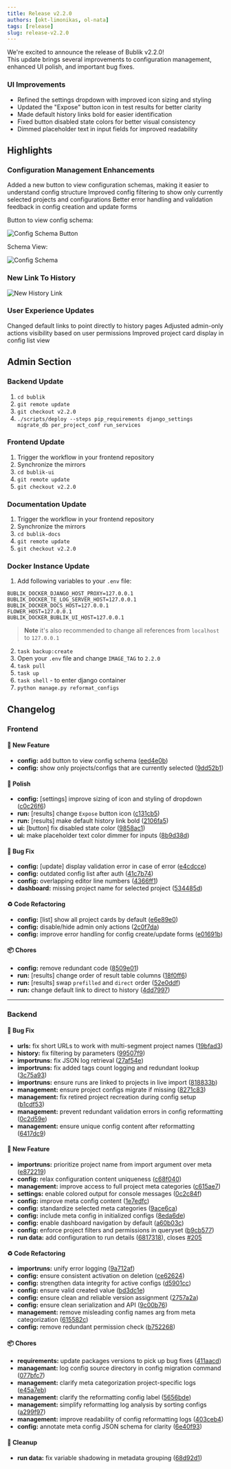 ```yaml
---
title: Release v2.2.0
authors: [okt-limonikas, ol-nata]
tags: [release]
slug: release-v2.2.0
---
```


We're excited to announce the release of Bublik v2.2.0! <br />
This update brings several improvements to configuration management, enhanced UI polish, and important bug fixes.

<!--truncate-->

### UI Improvements

- Refined the settings dropdown with improved icon sizing and styling
- Updated the "Expose" button icon in test results for better clarity
- Made default history links bold for easier identification
- Fixed button disabled state colors for better visual consistency
- Dimmed placeholder text in input fields for improved readability

## Highlights

### Configuration Management Enhancements

Added a new button to view configuration schemas, making it easier to understand config structure
Improved config filtering to show only currently selected projects and configurations
Better error handling and validation feedback in config creation and update forms

Button to view config schema:

![Config Schema Button](./img/config-1.webp)

Schema View:

![Config Schema](./img/config-2.webp)

### New Link To History

![New History Link](./img/run-link.webp)

### User Experience Updates

Changed default links to point directly to history pages
Adjusted admin-only actions visibility based on user permissions
Improved project card display in config list view

## Admin Section

### Backend Update

1. `cd bublik`
2. `git remote update`
3. `git checkout v2.2.0`
4. `./scripts/deploy --steps pip_requirements django_settings migrate_db per_project_conf run_services`

### Frontend Update

1. Trigger the workflow in your frontend repository
2. Synchronize the mirrors
3. `cd bublik-ui`
4. `git remote update`
5. `git checkout v2.2.0`

### Documentation Update

1. Trigger the workflow in your frontend repository
2. Synchronize the mirrors
3. `cd bublik-docs`
4. `git remote update`
5. `git checkout v2.2.0`

### Docker Instance Update


1. Add following variables to your `.env` file:

```
BUBLIK_DOCKER_DJANGO_HOST_PROXY=127.0.0.1
BUBLIK_DOCKER_TE_LOG_SERVER_HOST=127.0.0.1
BUBLIK_DOCKER_DOCS_HOST=127.0.0.1
FLOWER_HOST=127.0.0.1
BUBLIK_DOCKER_BUBLIK_UI_HOST=127.0.0.1
```

> **Note** it's also recommended to change all references from `localhost` to `127.0.0.1`

2. `task backup:create`
3. Open your `.env` file and change `IMAGE_TAG` to `2.2.0`
4. `task pull`
5. `task up`
6. `task shell` - to enter django container
7. `python manage.py reformat_configs`

## Changelog

### Frontend

#### 🚀 New Feature

* **config:** add button to view config schema ([eed4e0b](https://github.com/ts-factory/bublik-ui/commit/eed4e0b0b060cf379a348759b0d406c3fbbb0a5c))
* **config:** show only projects/configs that are currently selected ([9dd52b1](https://github.com/ts-factory/bublik-ui/commit/9dd52b14868dd3af23bdf39b27c5cdc4668ae7b1))

#### 💅 Polish

* **config:** [settings] improve sizing of icon and styling of dropdown ([c0c26f6](https://github.com/ts-factory/bublik-ui/commit/c0c26f6b668391cfc10a8b2958d4975dd5cc3b07))
* **run:** [results] change `Expose` button icon ([c131cb5](https://github.com/ts-factory/bublik-ui/commit/c131cb5341e176a2197156109f45cd036860084d))
* **run:** [results] make default history link bold ([2106fa5](https://github.com/ts-factory/bublik-ui/commit/2106fa52a21ef196aac0d0fc9bbf1148e623de2a))
* **ui:** [button] fix disabled state color ([9858ac1](https://github.com/ts-factory/bublik-ui/commit/9858ac1450960537634262ed3b9b40ebf507ebaa))
* **ui:** make placeholder text color dimmer for inputs ([8b9d38d](https://github.com/ts-factory/bublik-ui/commit/8b9d38dfb70ef5874c9da0023a1427e6ca2314cb))


#### 🐛 Bug Fix

* **config:** [update] display validation error in case of error ([e4cdcce](https://github.com/ts-factory/bublik-ui/commit/e4cdcce2ef269ceeaebc2f48886d5a7422113f7c))
* **config:** outdated config list after auth ([41c7b74](https://github.com/ts-factory/bublik-ui/commit/41c7b74fcc9e8379d0769ed7028378dd703a3641))
* **config:** overlapping editor line numbers ([4366ff1](https://github.com/ts-factory/bublik-ui/commit/4366ff12c67a8c7e75e37ea120deff9154a7ebb8))
* **dashboard:** missing project name for selected project ([534485d](https://github.com/ts-factory/bublik-ui/commit/534485d827d1087b5e7525e1352db13f41c53c63))


#### ♻ Code Refactoring

* **config:** [list] show all project cards by default ([e6e89e0](https://github.com/ts-factory/bublik-ui/commit/e6e89e091ae87ab8f3701de494739fca998ee0ea))
* **config:** disable/hide admin only actions ([2c0f7da](https://github.com/ts-factory/bublik-ui/commit/2c0f7da5828b2592e6da87cd470ff680f179f631))
* **config:** improve error handling for config create/update forms ([e01691b](https://github.com/ts-factory/bublik-ui/commit/e01691b031fd04f88a265d22aec777c54a66c076))


#### 📦 Chores

* **config:** remove redundant code ([8509e01](https://github.com/ts-factory/bublik-ui/commit/8509e01c9bfae956f97e4c9a39de8a78521cfd21))
* **run:** [results] change order of result table columns ([18f0ff6](https://github.com/ts-factory/bublik-ui/commit/18f0ff6711bb62eb47f4dde03dbf17033dc92b83))
* **run:** [results] swap `prefilled` and `direct` order ([52e0ddf](https://github.com/ts-factory/bublik-ui/commit/52e0ddf6ff76baac425c9f6163f8cbde75148da9))
* **run:** change default link to direct to history ([4dd7997](https://github.com/ts-factory/bublik-ui/commit/4dd7997716c3e09efa3223ff8dcf73164e531555))

---

### Backend

#### 🐛 Bug Fix

- **urls:** fix short URLs to work with multi-segment project names ([19bfad3](https://github.com/ts-factory/bublik/commit/19bfad3884e38ca9d32a2056d087243c2e1e76f2))
- **history:** fix filtering by parameters ([99507f9](https://github.com/ts-factory/bublik/commit/99507f9306c216c130ea080c60844060cfb0cfba))
- **importruns:** fix JSON log retrieval ([27af54e](https://github.com/ts-factory/bublik/commit/27af54e9adac6fcb3f1821c769a37582493b3109))
- **importruns:** fix added tags count logging and redundant lookup ([3c75a93](https://github.com/ts-factory/bublik/commit/3c75a932035e1c5466278b91ce7913170b574e5f))
- **importruns:** ensure runs are linked to projects in live import ([818833b](https://github.com/ts-factory/bublik/commit/818833bfe07c721ff890241c4e7fbeee10e0faf6))
- **management:** ensure project configs migrate if missing ([8271c83](https://github.com/ts-factory/bublik/commit/8271c83fb66860cfa883fbca2ef34d3e42d2c7e6))
- **management:** fix retired project recreation during config setup ([b1cdf53](https://github.com/ts-factory/bublik/commit/b1cdf530384ddd3640109f03fbbd28f290651e23))
- **management:** prevent redundant validation errors in config reformatting ([0c2d59e](https://github.com/ts-factory/bublik/commit/0c2d59e703847b0635535fa20b9f2493f5912ea6))
- **management:** ensure unique config content after reformatting ([6417dc9](https://github.com/ts-factory/bublik/commit/6417dc907397268933f192781ee69af1c38d6ac9))

#### 🚀 New Feature

- **importruns:** prioritize project name from import argument over meta ([e872219](https://github.com/ts-factory/bublik/commit/e872219b4f9a9fa6aa0b941f111c178a38b51ae5))
- **config:** relax configuration content uniqueness ([c68f040](https://github.com/ts-factory/bublik/commit/c68f040140a46e930e0f2cbf1bac1f23e5977fd5))
- **management:** improve access to full project meta categories ([c615ae7](https://github.com/ts-factory/bublik/commit/c615ae719c56274ef42dc48e7dd2fd1f0b38a9c4))
- **settings:** enable colored output for console messages ([0c2c84f](https://github.com/ts-factory/bublik/commit/0c2c84fe0ac581115edac59a243ccc59ec0e6b1d))
- **config:** improve meta config content ([1e7edfc](https://github.com/ts-factory/bublik/commit/1e7edfc74933a0bc0ef839ad351f337c82585377))
- **config:** standardize selected meta categories ([9ace6ca](https://github.com/ts-factory/bublik/commit/9ace6ca60d0437d0c06bb10aebfcbc036096ffb1))
- **config:** include meta config in initialized configs ([8eda6de](https://github.com/ts-factory/bublik/commit/8eda6de18cc5e3a539f6e34bf47af30db5616264))
- **config:** enable dashboard navigation by default ([a60b03c](https://github.com/ts-factory/bublik/commit/a60b03cb119fc468d77ec5e793237370786d918b))
- **config:** enforce project filters and permissions in queryset ([b9cb577](https://github.com/ts-factory/bublik/commit/b9cb5776452fe8339edf743f660738f095c2c203))
- **run data:** add configuration to run details ([6817318](https://github.com/ts-factory/bublik/commit/68173181bde7f349e8c471566fe3137605dd01a9)), closes [#205](https://github.com/ts-factory/bublik/issues/205)

#### ♻️ Code Refactoring

- **importruns:** unify error logging ([9a712af](https://github.com/ts-factory/bublik/commit/9a712afdbf220b6e55bd0959aab7c79066c807fe))
- **config:** ensure consistent activation on deletion ([ce62624](https://github.com/ts-factory/bublik/commit/ce626243c567cfd272afabf039e6db905e41a13e))
- **config:** strengthen data integrity for active configs ([d5901cc](https://github.com/ts-factory/bublik/commit/d5901cc1d7c485c7c84aa0669a48ce5d204e7ebe))
- **config:** ensure valid created value ([bd3dc1e](https://github.com/ts-factory/bublik/commit/bd3dc1eeaf9306d506b5cce895100b111f86e97e))
- **config:** ensure clean and reliable version assignment ([2757a2a](https://github.com/ts-factory/bublik/commit/2757a2afa63fa53f8f941a3a9acc3c8d22038323))
- **config:** ensure clean serialization and API ([9c00b76](https://github.com/ts-factory/bublik/commit/9c00b76deec9fc51b3fb933d666c89affde378f0))
- **management:** remove misleading config names arg from meta categorization ([615582c](https://github.com/ts-factory/bublik/commit/615582c34bb46f17916360bb3764b127c6dc16f3))
- **config:** remove redundant permission check ([b752268](https://github.com/ts-factory/bublik/commit/b752268be03096d37a699aa8791dc5cc87f91f1f))

#### 📦 Chores

- **requirements:** update packages versions to pick up bug fixes ([411aacd](https://github.com/ts-factory/bublik/commit/411aacd2cdb4fc7c7656b1f8648fa4aa8ba63451))
- **managemant:** log config source directory in config migration command ([077bfc7](https://github.com/ts-factory/bublik/commit/077bfc7243e0870c1083aa99777e0fdd873cbb81))
- **management:** clarify meta categorization project-specific logs ([e45a7eb](https://github.com/ts-factory/bublik/commit/e45a7eb865cbe2b0cc0ae05a729ca014a37a4c5e))
- **management:** clarify the reformatting config label ([5656bde](https://github.com/ts-factory/bublik/commit/5656bde3762e93552318ac3bec840583e146eb08))
- **management:** simplify reformatting log analysis by sorting configs ([a299f97](https://github.com/ts-factory/bublik/commit/a299f978d8f01f60655e914f700dae0bc4daf563))
- **management:** improve readability of config reformatting logs ([403ceb4](https://github.com/ts-factory/bublik/commit/403ceb44cefb119c88b4c00252371151a8175a24))
- **config:** annotate meta config JSON schema for clarity ([6e40f93](https://github.com/ts-factory/bublik/commit/6e40f93c08e7a6ac8b0f47846f7e2f22d066cd98))

#### 🧹 Cleanup

- **run data:** fix variable shadowing in metadata grouping ([68d92d1](https://github.com/ts-factory/bublik/commit/68d92d17e6820367e8c3a37e2941622aeec8632f))
